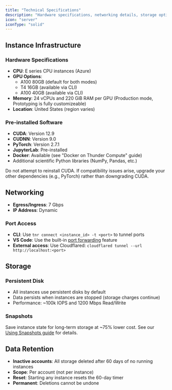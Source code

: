 ```yaml
---
title: "Technical Specifications"
description: "Hardware specifications, networking details, storage options, and pre-installed software for Thunder Compute instances"
icon: "server"
iconType: "solid"
---
```


## Instance Infrastructure

### Hardware Specifications
- **CPU**: E series CPU instances (Azure)
- **GPU Options**: 
  - A100 80GB (default for both modes)
  - T4 16GB (available via CLI)
  - A100 40GB (available via CLI)
- **Memory**: 24 vCPUs and 220 GiB RAM per GPU (Production mode, Prototyping is fully customizeable)
- **Location**: United States (region varies)

### Pre-installed Software
- **CUDA**: Version 12.9
- **CUDNN**: Version 9.0
- **PyTorch**: Version 2.7.1
- **JupyterLab**: Pre-installed
- **Docker**: Available (see "Docker on Thunder Compute" guide)
- Additional scientific Python libraries (NumPy, Pandas, etc.)

<Warning>
  Do not attempt to reinstall CUDA. If compatibility issues arise, upgrade your other dependencies (e.g., PyTorch) rather than downgrading CUDA.
</Warning>

## Networking

- **Egress/Ingress**: 7 Gbps
- **IP Address**: Dynamic

### Port Access

- **CLI**: Use `tnr connect <instance_id> -t <port>` to tunnel ports
- **VS Code**: Use the built-in [port forwarding](https://code.visualstudio.com/docs/debugtest/port-forwarding) feature
- **External access**: Use Cloudflared: `cloudflared tunnel --url http://localhost:<port>`

## Storage

### Persistent Disk

- All instances use persistent disks by default
- Data persists when instances are stopped (storage charges continue)
- Performance: ~100k IOPS and 1200 Mbps Read/Write

### Snapshots

Save instance state for long-term storage at ~75% lower cost. See our [Using Snapshots guide](/guides/using-snapshots) for details.

## Data Retention

- **Inactive accounts**: All storage deleted after 60 days of no running instances
- **Scope**: Per account (not per instance)
- **Reset**: Starting any instance resets the 60-day timer
- **Permanent**: Deletions cannot be undone
